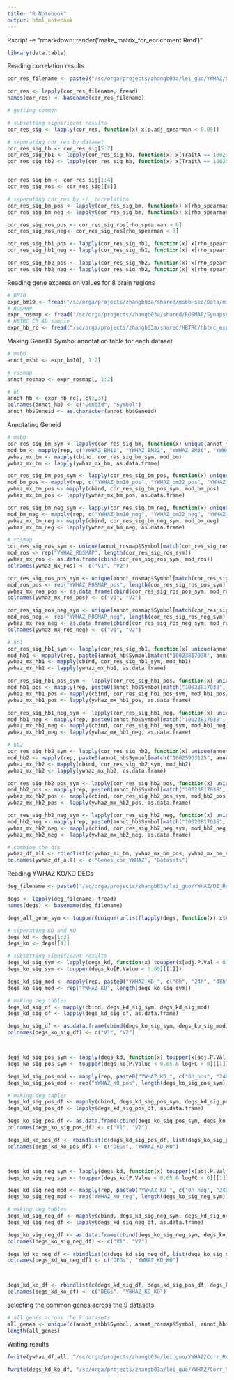 ---
title: "R Notebook"
output: html_notebook
---


Rscript -e "rmarkdown::render('make_matrix_for_enrichment.Rmd')"
```{r Loading packages}
library(data.table)
```


Reading correlation results
```{r Reading correlation results}
cor_res_filename <- paste0("/sc/orga/projects/zhangb03a/lei_guo/YWHAZ/Corr_Results/", list.files("/sc/orga/projects/zhangb03a/lei_guo/YWHAZ/Corr_Results/", pattern = "ywhaz_gene_cor_test_"))

cor_res <- lapply(cor_res_filename, fread)
names(cor_res) <- basename(cor_res_filename)

# getting common 

# subsetting significant results
cor_res_sig <- lapply(cor_res, function(x) x[p.adj_spearman < 0.05])

# seperating cor_res by dataset
cor_res_sig_hb <- cor_res_sig[5:7]
cor_res_sig_hb1 <- lapply(cor_res_sig_hb, function(x) x[TraitA == 10023817038])
cor_res_sig_hb2 <- lapply(cor_res_sig_hb, function(x) x[TraitA == 10025903125])                 


cor_res_sig_bm <- cor_res_sig[1:4]
cor_res_sig_ros <- cor_res_sig[[8]]

# seperating cor_res by +/_ correlation
cor_res_sig_bm_pos <- lapply(cor_res_sig_bm, function(x) x[rho_spearman > 0])
cor_res_sig_bm_neg <- lapply(cor_res_sig_bm, function(x) x[rho_spearman < 0])

cor_res_sig_ros_pos <- cor_res_sig_ros[rho_spearman > 0]
cor_res_sig_ros_neg<- cor_res_sig_ros[rho_spearman < 0]

cor_res_sig_hb1_pos <- lapply(cor_res_sig_hb1, function(x) x[rho_spearman > 0])
cor_res_sig_hb1_neg <- lapply(cor_res_sig_hb1, function(x) x[rho_spearman < 0])

cor_res_sig_hb2_pos <- lapply(cor_res_sig_hb2, function(x) x[rho_spearman > 0])
cor_res_sig_hb2_neg <- lapply(cor_res_sig_hb2, function(x) x[rho_spearman < 0])
```

Reading gene expression values for 8 brain regions
```{r Reading gene expression values for 8 brain regions}
# BM10
expr_bm10 <- fread("/sc/orga/projects/zhangb03a/shared/msbb-seq/Data/mixed_model_correction_updated/msbb.BM_10.PMI_AOD_race_sex_RIN_exonicRate_rRnaRate_batch_adj.tsv")
# ROSMAP
expr_rosmap <- fread("/sc/orga/projects/zhangb03a/shared/ROSMAP/Synapse/RNAseq/covariates_adjustment/expression.log2FPKM.batch_pmi_msex_RIN_adj.no_outliers.symbol_clean.tsv")
# HBTRC CR AD sample
expr_hb_rc <- fread("/sc/orga/projects/zhangb03a/shared/HBTRC/hbtrc_expression_data/xhbtrc-Alzh_CR_AgeCorrected_all.xls")
```

Making GeneID-Symbol annotation table for each dataset
```{r Making GeneID-Symbol annotation table for each dataset}
# msbb
annot_msbb <- expr_bm10[, 1:2]

# rosmap
annot_rosmap <- expr_rosmap[, 1:2]

# hb
annot_hb <- expr_hb_rc[, c(1,3)]
colnames(annot_hb) <- c("Geneid", "Symbol")
annot_hb$Geneid <- as.character(annot_hb$Geneid)
```

Annotating Geneid
```{r Annotating Geneid}
# msbb
cor_res_sig_bm_sym <- lapply(cor_res_sig_bm, function(x) unique(annot_msbb$Symbol[match(x$TraitB, annot_msbb$Geneid)]))
mod_bm <- mapply(rep, c("YWHAZ_BM10", "YWHAZ_BM22", "YWHAZ_BM36", "YWHAZ_BM44"), lengths(cor_res_sig_bm_sym), MoreArgs = list(SIMPLIFY = F))
ywhaz_mx_bm <- mapply(cbind, cor_res_sig_bm_sym, mod_bm)
ywhaz_mx_bm <- lapply(ywhaz_mx_bm, as.data.frame)

cor_res_sig_bm_pos_sym <- lapply(cor_res_sig_bm_pos, function(x) unique(annot_msbb$Symbol[match(x$TraitB, annot_msbb$Geneid)]))
mod_bm_pos <- mapply(rep, c("YWHAZ_bm10_pos", "YWHAZ_bm22_pos", "YWHAZ_bm36_pos", "YWHAZ_bm44_pos"), lengths(cor_res_sig_bm_pos_sym), MoreArgs = list(SIMPLIFY = F))
ywhaz_mx_bm_pos <- mapply(cbind, cor_res_sig_bm_pos_sym, mod_bm_pos)
ywhaz_mx_bm_pos <- lapply(ywhaz_mx_bm_pos, as.data.frame)

cor_res_sig_bm_neg_sym <- lapply(cor_res_sig_bm_neg, function(x) unique(annot_msbb$Symbol[match(x$TraitB, annot_msbb$Geneid)]))
mod_bm_neg <- mapply(rep, c("YWHAZ_bm10_neg", "YWHAZ_bm22_neg", "YWHAZ_bm36_neg", "YWHAZ_bm44_neg"), lengths(cor_res_sig_bm_neg_sym), MoreArgs = list(SIMPLIFY = F))
ywhaz_mx_bm_neg <- mapply(cbind, cor_res_sig_bm_neg_sym, mod_bm_neg)
ywhaz_mx_bm_neg <- lapply(ywhaz_mx_bm_neg, as.data.frame)

# rosmap
cor_res_sig_ros_sym <- unique(annot_rosmap$Symbol[match(cor_res_sig_ros$TraitB, annot_rosmap$Geneid)])
mod_ros <- rep("YWHAZ_ROSMAP", length(cor_res_sig_ros_sym))
ywhaz_mx_ros <- as.data.frame(cbind(cor_res_sig_ros_sym, mod_ros))
colnames(ywhaz_mx_ros) <- c("V1", "V2")

cor_res_sig_ros_pos_sym <- unique(annot_rosmap$Symbol[match(cor_res_sig_ros_pos$TraitB, annot_rosmap$Geneid)])
mod_ros_pos <- rep("YWHAZ_ROSMAP_pos", length(cor_res_sig_ros_pos_sym))
ywhaz_mx_ros_pos <- as.data.frame(cbind(cor_res_sig_ros_pos_sym, mod_ros_pos))
colnames(ywhaz_mx_ros_pos) <- c("V1", "V2")

cor_res_sig_ros_neg_sym <- unique(annot_rosmap$Symbol[match(cor_res_sig_ros_neg$TraitB, annot_rosmap$Geneid)])
mod_ros_neg <- rep("YWHAZ_ROSMAP_neg", length(cor_res_sig_ros_neg_sym))
ywhaz_mx_ros_neg <- as.data.frame(cbind(cor_res_sig_ros_neg_sym, mod_ros_neg))
colnames(ywhaz_mx_ros_neg) <- c("V1", "V2")

# hb1
cor_res_sig_hb1_sym <- lapply(cor_res_sig_hb1, function(x) unique(annot_hb$Symbol[match(as.character(x$TraitB), annot_hb$Geneid)]))
mod_hb1 <- mapply(rep, paste0(annot_hb$Symbol[match("10023817038", annot_hb$Geneid)], "_V1_", c("HBCR", "HBPFC", "HBVC")), lengths(cor_res_sig_hb1_sym), MoreArgs = list(SIMPLIFY = F))
ywhaz_mx_hb1 <- mapply(cbind, cor_res_sig_hb1_sym, mod_hb1)
ywhaz_mx_hb1 <- lapply(ywhaz_mx_hb1, as.data.frame)

cor_res_sig_hb1_pos_sym <- lapply(cor_res_sig_hb1_pos, function(x) unique(annot_hb$Symbol[match(as.character(x$TraitB), annot_hb$Geneid)]))
mod_hb1_pos <- mapply(rep, paste0(annot_hb$Symbol[match("10023817038", annot_hb$Geneid)], "_V1_", c("HBCR_pos", "HBPFC_pos", "HBVC_pos")), lengths(cor_res_sig_hb1_pos_sym), MoreArgs = list(SIMPLIFY = F))
ywhaz_mx_hb1_pos <- mapply(cbind, cor_res_sig_hb1_pos_sym, mod_hb1_pos)
ywhaz_mx_hb1_pos <- lapply(ywhaz_mx_hb1_pos, as.data.frame)

cor_res_sig_hb1_neg_sym <- lapply(cor_res_sig_hb1_neg, function(x) unique(annot_hb$Symbol[match(as.character(x$TraitB), annot_hb$Geneid)]))
mod_hb1_neg <- mapply(rep, paste0(annot_hb$Symbol[match("10023817038", annot_hb$Geneid)], "_V1_", c("HBCR_neg", "HBPFC_neg", "HBVC_neg")), lengths(cor_res_sig_hb1_neg_sym), MoreArgs = list(SIMPLIFY = F))
ywhaz_mx_hb1_neg <- mapply(cbind, cor_res_sig_hb1_neg_sym, mod_hb1_neg)
ywhaz_mx_hb1_neg <- lapply(ywhaz_mx_hb1_neg, as.data.frame)

# hb2
cor_res_sig_hb2_sym <- lapply(cor_res_sig_hb2, function(x) unique(annot_hb$Symbol[match(as.character(x$TraitB), annot_hb$Geneid)]))
mod_hb2 <- mapply(rep, paste0(annot_hb$Symbol[match("10025903125", annot_hb$Geneid)], "_V2_", c("HBCR", "HBPFC", "HBVC")), lengths(cor_res_sig_hb2_sym), MoreArgs = list(SIMPLIFY = F))
ywhaz_mx_hb2 <- mapply(cbind, cor_res_sig_hb2_sym, mod_hb2)
ywhaz_mx_hb2 <- lapply(ywhaz_mx_hb2, as.data.frame)

cor_res_sig_hb2_pos_sym <- lapply(cor_res_sig_hb2_pos, function(x) unique(annot_hb$Symbol[match(as.character(x$TraitB), annot_hb$Geneid)]))
mod_hb2_pos <- mapply(rep, paste0(annot_hb$Symbol[match("10023817038", annot_hb$Geneid)], "_V1_", c("HBCR_pos", "HBPFC_pos", "HBVC_pos")), lengths(cor_res_sig_hb2_pos_sym), MoreArgs = list(SIMPLIFY = F))
ywhaz_mx_hb2_pos <- mapply(cbind, cor_res_sig_hb2_pos_sym, mod_hb2_pos)
ywhaz_mx_hb2_pos <- lapply(ywhaz_mx_hb2_pos, as.data.frame)

cor_res_sig_hb2_neg_sym <- lapply(cor_res_sig_hb2_neg, function(x) unique(annot_hb$Symbol[match(as.character(x$TraitB), annot_hb$Geneid)]))
mod_hb2_neg <- mapply(rep, paste0(annot_hb$Symbol[match("10023817038", annot_hb$Geneid)], "_V1_", c("HBCR_neg", "HBPFC_neg", "HBVC_neg")), lengths(cor_res_sig_hb2_neg_sym), MoreArgs = list(SIMPLIFY = F))
ywhaz_mx_hb2_neg <- mapply(cbind, cor_res_sig_hb2_neg_sym, mod_hb2_neg)
ywhaz_mx_hb2_neg <- lapply(ywhaz_mx_hb2_neg, as.data.frame)

# combine the dfs
ywhaz_df_all <- rbindlist(c(ywhaz_mx_bm, ywhaz_mx_bm_pos, ywhaz_mx_bm_neg,list(ywhaz_mx_ros, ywhaz_mx_ros_pos, ywhaz_mx_ros_neg), ywhaz_mx_hb1, ywhaz_mx_hb1_pos, ywhaz_mx_hb1_neg, ywhaz_mx_hb2, ywhaz_mx_hb2_pos, ywhaz_mx_hb2_neg))
colnames(ywhaz_df_all) <- c("Genes_cor_YWHAZ", "Datasets")
```

Reading YWHAZ KO/KD DEGs
```{r Reading YWHAZ KO KD DEGs}
deg_filename <- paste0("/sc/orga/projects/zhangb03a/lei_guo/YWHAZ/DE_Results/", list.files("/sc/orga/projects/zhangb03a/lei_guo/YWHAZ/DE_Results/"))

degs <- lapply(deg_filename, fread)
names(degs) <- basename(deg_filename)

degs_all_gene_sym <- toupper(unique(unlist(lapply(degs, function(x) x$V1))))

# seperating KD and KO
degs_kd <- degs[1:3]
degs_ko <- degs[[4]]

# subsetting significant results
degs_kd_sig_sym <- lapply(degs_kd, function(x) toupper(x[adj.P.Val < 0.05][[1]]))
degs_ko_sig_sym <- toupper(degs_ko[P.Value < 0.05][[1]])

degs_kd_sig_mod <- mapply(rep, paste0("YWHAZ_KD_", c("0h", "24h", "48h")), lengths(degs_kd_sig_sym), MoreArgs = list(SIMPLIFY = F))
degs_ko_sig_mod <- rep("YWHAZ_KO", length(degs_ko_sig_sym))

# making deg tables
degs_kd_sig_df <- mapply(cbind, degs_kd_sig_sym, degs_kd_sig_mod)
degs_kd_sig_df <- lapply(degs_kd_sig_df, as.data.frame)

degs_ko_sig_df <- as.data.frame(cbind(degs_ko_sig_sym, degs_ko_sig_mod))
colnames(degs_ko_sig_df) <- c("V1", "V2")



degs_kd_sig_pos_sym <- lapply(degs_kd, function(x) toupper(x[adj.P.Val < 0.05 & logFC > 0][[1]]))
degs_ko_sig_pos_sym <- toupper(degs_ko[P.Value < 0.05 & logFC > 0][[1]])

degs_kd_sig_pos_mod <- mapply(rep, paste0("YWHAZ_KD_", c("0h_pos", "24h_pos", "48h_pos")), lengths(degs_kd_sig_pos_sym), MoreArgs = list(SIMPLIFY = F))
degs_ko_sig_pos_mod <- rep("YWHAZ_KO_pos", length(degs_ko_sig_pos_sym))

# making deg tables
degs_kd_sig_pos_df <- mapply(cbind, degs_kd_sig_pos_sym, degs_kd_sig_pos_mod)
degs_kd_sig_pos_df <- lapply(degs_kd_sig_pos_df, as.data.frame)

degs_ko_sig_pos_df <- as.data.frame(cbind(degs_ko_sig_pos_sym, degs_ko_sig_pos_mod))
colnames(degs_ko_sig_pos_df) <- c("V1", "V2")

degs_kd_ko_pos_df <- rbindlist(c(degs_kd_sig_pos_df, list(degs_ko_sig_pos_df)))
colnames(degs_kd_ko_pos_df) <- c("DEGs", "YWHAZ_KD_KO")



degs_kd_sig_neg_sym <- lapply(degs_kd, function(x) toupper(x[adj.P.Val < 0.05 & logFC < 0][[1]]))
degs_ko_sig_neg_sym <- toupper(degs_ko[P.Value < 0.05 & logFC < 0][[1]])

degs_kd_sig_neg_mod <- mapply(rep, paste0("YWHAZ_KD_", c("0h_neg", "24h_neg", "48h_neg")), lengths(degs_kd_sig_neg_sym), MoreArgs = list(SIMPLIFY = F))
degs_ko_sig_neg_mod <- rep("YWHAZ_KO_neg", length(degs_ko_sig_neg_sym))

# making deg tables
degs_kd_sig_neg_df <- mapply(cbind, degs_kd_sig_neg_sym, degs_kd_sig_neg_mod)
degs_kd_sig_neg_df <- lapply(degs_kd_sig_neg_df, as.data.frame)

degs_ko_sig_neg_df <- as.data.frame(cbind(degs_ko_sig_neg_sym, degs_ko_sig_neg_mod))
colnames(degs_ko_sig_neg_df) <- c("V1", "V2")

degs_kd_ko_neg_df <- rbindlist(c(degs_kd_sig_neg_df, list(degs_ko_sig_neg_df)))
colnames(degs_kd_ko_neg_df) <- c("DEGs", "YWHAZ_KD_KO")



degs_kd_ko_df <- rbindlist(c(degs_kd_sig_df, degs_kd_sig_pos_df, degs_kd_sig_neg_df, list(degs_ko_sig_df, degs_ko_sig_pos_df, degs_ko_sig_neg_df)))
colnames(degs_kd_ko_df) <- c("DEGs", "YWHAZ_KD_KO")
```


selecting the common genes across the 9 datasets
```{r selecting the common genes across the 9 datasets}
# all genes across the 9 datasets
all_genes <- unique(c(annot_msbb$Symbol, annot_rosmap$Symbol, annot_hb$Symbol, degs_all_gene_sym))
length(all_genes)
```


Writing results
```{r Writing results}
fwrite(ywhaz_df_all, "/sc/orga/projects/zhangb03a/lei_guo/YWHAZ/Corr_Results/Genes_sig_cor_YWHAZ_8_datasets.tsv", sep = "\t")

fwrite(degs_kd_ko_df, "/sc/orga/projects/zhangb03a/lei_guo/YWHAZ/Corr_Results/YWHAZ_KD_KO_DEG.tsv", sep = "\t")
```

